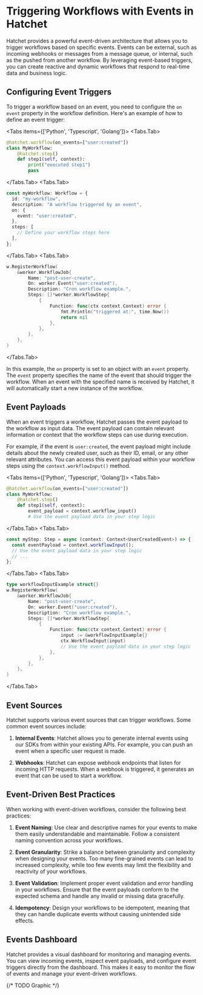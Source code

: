
# Triggering Workflows with Events in Hatchet

Hatchet provides a powerful event-driven architecture that allows you to trigger workflows based on specific events. Events can be external, such as incoming webhooks or messages from a message queue, or internal, such as the pushed from another workflow. By leveraging event-based triggers, you can create reactive and dynamic workflows that respond to real-time data and business logic.

## Configuring Event Triggers


To trigger a workflow based on an event, you need to configure the `on event` property in the workflow definition. Here's an example of how to define an event trigger:

<Tabs items={['Python', 'Typescript', 'Golang']}>
  <Tabs.Tab>
```python
@hatchet.workflow(on_events=["user:created"])
class MyWorkflow:
    @hatchet.step()
    def step1(self, context):
        print("executed step1")
        pass
```
  </Tabs.Tab>
  <Tabs.Tab>
```typescript
const myWorkflow: Workflow = {
  id: "my-workflow",
  description: "A workflow triggered by an event",
  on: {
    event: "user:created",
  },
  steps: [
    // Define your workflow steps here
  ],
};
```
  </Tabs.Tab>
  <Tabs.Tab>
```go
w.RegisterWorkflow(
    &worker.WorkflowJob{
        Name: "post-user-create",
        On: worker.Event("user:created"),
        Description: "Cron workflow example.",
        Steps: []*worker.WorkflowStep{
            {
                Function: func(ctx context.Context) error {
                    fmt.Println("triggered at:", time.Now())
                    return nil
                },
            },
        },
    },
)
```
  </Tabs.Tab>
</Tabs>

In this example, the `on` property is set to an object with an `event` property. The `event` property specifies the name of the event that should trigger the workflow. When an event with the specified name is received by Hatchet, it will automatically start a new instance of the workflow.

## Event Payloads

When an event triggers a workflow, Hatchet passes the event payload to the workflow as input data. The event payload can contain relevant information or context that the workflow steps can use during execution.

For example, if the event is `user:created`, the event payload might include details about the newly created user, such as their ID, email, or any other relevant attributes. You can access this event payload within your workflow steps using the `context.workflowInput()` method.

<Tabs items={['Python', 'Typescript', 'Golang']}>
  <Tabs.Tab>
```python
@hatchet.workflow(on_events=["user:created"])
class MyWorkflow:
    @hatchet.step()
    def step1(self, context):
        event_payload = context.workflow_input()
        # Use the event payload data in your step logic
```
  </Tabs.Tab>
  <Tabs.Tab>
```typescript
const myStep: Step = async (context: Context<UserCreatedEvent>) => {
  const eventPayload = context.workflowInput();
  // Use the event payload data in your step logic
  // ...
};
```
  </Tabs.Tab>
  <Tabs.Tab>
```go
type workflowInputExample struct{}
w.RegisterWorkflow(
    &worker.WorkflowJob{
        Name: "post-user-create",
        On: worker.Event("user:created"),
        Description: "Cron workflow example.",
        Steps: []*worker.WorkflowStep{
            {
                Function: func(ctx context.Context) error {
                    input := &workflowInputExample{}
                    ctx.WorkflowInput(input)
                    // Use the event payload data in your step logic
                },
            },
        },
    },
)
```
  </Tabs.Tab>
</Tabs>

## Event Sources

Hatchet supports various event sources that can trigger workflows. Some common event sources include:

1. **Internal Events**: Hatchet allows you to generate internal events using our SDKs from within your existing APIs. For example, you can push an event when a specific user request is made.

2. **Webhooks**: Hatchet can expose webhook endpoints that listen for incoming HTTP requests. When a webhook is triggered, it generates an event that can be used to start a workflow.

## Event-Driven Best Practices

When working with event-driven workflows, consider the following best practices:

1. **Event Naming**: Use clear and descriptive names for your events to make them easily understandable and maintainable. Follow a consistent naming convention across your workflows.

2. **Event Granularity**: Strike a balance between granularity and complexity when designing your events. Too many fine-grained events can lead to increased complexity, while too few events may limit the flexibility and reactivity of your workflows.

3. **Event Validation**: Implement proper event validation and error handling in your workflows. Ensure that the event payloads conform to the expected schema and handle any invalid or missing data gracefully.

4. **Idempotency**: Design your workflows to be idempotent, meaning that they can handle duplicate events without causing unintended side effects.

## Events Dashboard

Hatchet provides a visual dashboard for monitoring and managing events. You can view incoming events, inspect event payloads, and configure event triggers directly from the dashboard. This makes it easy to monitor the flow of events and manage your event-driven workflows.

{/* TODO Graphic */}
